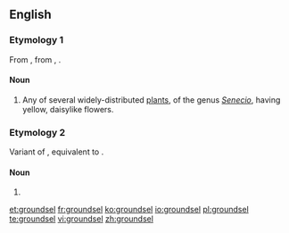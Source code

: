 ==English==

===Etymology 1===
From {{etyl|enm|en}} {{term|grundeswulie|grundeswülie|lang=enm}}, from {{etyl|ang|en}} {{term|grundeswylige|grundeswyliġe|lang=ang}}, {{term|grundeswelge|grundeswelġe|groundsel|lang=ang}}.

====Noun====
{{wikipedia}}
{{en-noun}}

# Any of several widely-distributed [[plant]]s, of the genus ''[[Senecio]]'', having yellow, daisylike flowers.

===Etymology 2===
Variant of {{term|groundsill|lang=en}}, equivalent to {{compound|ground|sill}}.

====Noun====
{{en-noun}}

# {{alternative form of|groundsill}}

[[et:groundsel]]
[[fr:groundsel]]
[[ko:groundsel]]
[[io:groundsel]]
[[pl:groundsel]]
[[te:groundsel]]
[[vi:groundsel]]
[[zh:groundsel]]